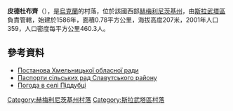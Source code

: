 {{coord|50|34|26|N|27|5|35|E|scale:100000|display=title}}

'''皮德杜布齊'''（{{lang-uk|Піддубці}}），是[[烏克蘭|烏克蘭]]的村落，位於該國西部[[赫梅利尼茨基州|赫梅利尼茨基州]]，由[[斯拉武塔區|斯拉武塔區]]負責管轄，始建於1586年，面積0.78平方公里，海拔高度207米，2001年人口359，人口密度每平方公里460.3人。

==參考資料==
*[http://gska2.rada.gov.ua/pls/z7502/A036?vf7551=1109 Постанова Хмельницької обласної ради]{{dead link|date=2018年1月 |bot=InternetArchiveBot |fix-attempted=yes }}
* [https://web.archive.org/web/20160726140744/http://oblrada.km.ua/district/show/18 Паспорти сільських рад Славутського району]
* [http://weather.in.ua/ua/hmel'nickaja/20563 Погода в селі Піддубці]{{Wayback|url=http://weather.in.ua/ua/hmel%27nickaja/20563 |date=20111220085319 }}

{{DEFAULTSORT:Піддубці}}
[[Category:赫梅利尼茨基州村落|Category:赫梅利尼茨基州村落]]
[[Category:斯拉武塔區村落|Category:斯拉武塔區村落]]


{{Khmelnytskyi-geo-stub}}